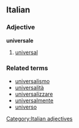 ==Italian==
===Adjective===
'''universale'''

# [[universal]]

===Related terms===
*[[universalismo]]
*[[universalità]]
*[[universalizzare]]
*[[universalmente]]
*[[universo]]
[[Category:Italian adjectives]]